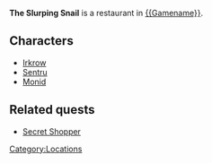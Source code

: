 {{stub}}
'''The Slurping Snail''' is a restaurant in [[{{Gamename}}]]. 

==Characters==
* [[Irkrow]]
* [[Sentru]]
* [[Monid]]

==Related quests==
* [[Secret Shopper]]

[[Category:Locations]]